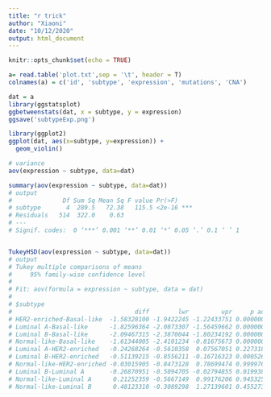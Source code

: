 ```yaml
---
title: "r trick"
author: "Xiaoni"
date: "10/12/2020"
output: html_document
---
```


```r
knitr::opts_chunk$set(echo = TRUE)
```


```r
a= read.table('plot.txt',sep = '\t', header = T)
colnames(a) = c('id', 'subtype', 'expression', 'mutations', 'CNA')

dat = a 
library(ggstatsplot)
ggbetweenstats(dat, x = subtype, y = expression)
ggsave('subtypeExp.png')

library(ggplot2)
ggplot(dat, aes(x=subtype, y=expression)) +
  geom_violin()

# variance
aov(expression ~ subtype, data=dat)

summary(aov(expression ~ subtype, data=dat))
# output
#              Df Sum Sq Mean Sq F value Pr(>F)    
# subtype       4  289.5   72.38   115.5 <2e-16 ***
# Residuals   514  322.0    0.63                   
# ---
# Signif. codes:  0 ‘***’ 0.001 ‘**’ 0.01 ‘*’ 0.05 ‘.’ 0.1 ‘ ’ 1


TukeyHSD(aov(expression ~ subtype, data=dat))
# output
# Tukey multiple comparisons of means
#     95% family-wise confidence level
# 
# Fit: aov(formula = expression ~ subtype, data = dat)
# 
# $subtype
#                                  diff        lwr         upr     p adj
# HER2-enriched-Basal-like  -1.58328100 -1.9422245 -1.22433751 0.0000000
# Luminal A-Basal-like      -1.82596364 -2.0873307 -1.56459662 0.0000000
# Luminal B-Basal-like      -2.09467315 -2.3870044 -1.80234192 0.0000000
# Normal-like-Basal-like    -1.61344005 -2.4101234 -0.81675673 0.0000005
# Luminal A-HER2-enriched   -0.24268264 -0.5610358  0.07567051 0.2273188
# Luminal B-HER2-enriched   -0.51139215 -0.8556211 -0.16716323 0.0005268
# Normal-like-HER2-enriched -0.03015905 -0.8473128  0.78699474 0.9999764
# Luminal B-Luminal A       -0.26870951 -0.5094705 -0.02794855 0.0199389
# Normal-like-Luminal A      0.21252359 -0.5667149  0.99176206 0.9453257
# Normal-like-Luminal B      0.48123310 -0.3089298  1.27139601 0.4552733
```


